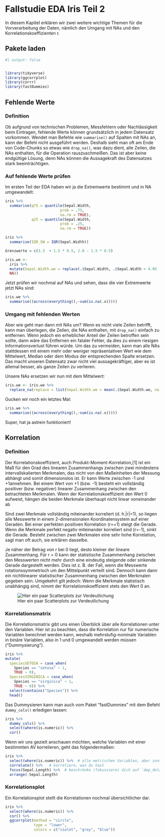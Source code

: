 # Fallstudie EDA Iris Teil 2

In diesem Kapitel erklären wir zwei weitere wichtige Themen für die Vorverarbeitung der Daten, nämlich den Umgang mit NAs und den Korrelationskoeffizienten r.

## Pakete laden

```r
#| output: false


library(tidyverse)
library(ggcorrplot)
library(corrr)
library(fastDummies)
```

## Fehlende Werte

### Definition

Ob aufgrund von technischen Problemen, Messfehlern oder Nachlässigkeit beim Eintragen, fehlende Werte können grundsätzlich in jedem Datensatz vorkommen. Wendet man Befehle wie `summarise()` auf Spalten mit NAs an, kann der Befehl nicht ausgeführt werden. Deshalb sieht man oft am Ende von Code-Chunks so etwas wie `drop_na()`, was dazu dient, alle Zeilen, die NAs enthalten, für die Operation rauszuschmeißen. Das ist aber keine endgültige Lösung, denn NAs können die Aussagekraft des Datensatzes stark beeinträchtigen.

### Auf fehlende Werte prüfen

Im ersten Teil der EDA haben wir ja die Extremwerte bestimmt und in NA umgewandelt:

```r
iris %>% 
  summarise(q75 = quantile(Sepal.Width,
                         prob = .75,
                         na.rm = TRUE),
            q25 = quantile(Sepal.Width,
                         prob = .25,
                         na.rm = TRUE))

iris %>% 
  summarise(IQR_SW = IQR(Sepal.Width))

Grenzwerte = c(3.3  + 1.5 * 0.5, 2.8 - 1.5 * 0.5)

iris.we <- 
  iris %>%
  mutate(Sepal.Width.we = replace(.$Sepal.Width, .$Sepal.Width > 4.05 | .$Sepal.Width < 2.05,
  NA)) 

```

Jetzt prüfen wir nochmal auf NAs und sehen, dass die vier Extremwerte jetzt NAs sind:

```r
iris.we %>% 
  summarise((across(everything(),~sum(is.na(.x)))))
```

### Umgang mit fehlenden Werten

Aber wie geht man dann mit NAs um? Wenn es nicht viele Zeilen betrifft, kann man überlegen, die Zeilen, die NAs enthalten, mit `drop_na()` einfach zu entfernen. Wenn jedoch ein erheblicher Anteil der Zeilen betroffen sein sollte, dann wäre das Entfernen ein fataler Fehler, da dies zu einem riesigen Informationsverlust führen würde. Um das zu vermeiden, kann man alle NAs stattdessen mit einem mehr oder weniger repräsentativen Wert wie dem Mittelwert, Median oder dem Modus der entsprechenden Spalte ersetzen. Das macht unseren Datensatz zwar nicht viel aussagekräftiger, aber es ist allemal besser, als ganze Zeilen zu verlieren.

Unsere NAs ersetzen wir nun mit dem Mittelwert:

```r
iris.we <- iris.we %>%
  replace_na(replace = list(Sepal.Width.we = mean(.$Sepal.Width.we, na.rm = TRUE)))
```

Gucken wir noch ein letztes Mal:

```r
iris.we %>% 
  summarise((across(everything(),~sum(is.na(.x)))))
```

Super, hat ja astrein funktioniert!

## Korrelation

### Definition

Der Korrelationskoeffizient, auch Produkt-Moment-Korrelation,\[1\] ist ein Maß für den Grad des linearen Zusammenhangs zwischen zwei mindestens intervallskalierten Merkmalen, das nicht von den Maßeinheiten der Messung abhängt und somit dimensionslos ist. Er kann Werte zwischen -1 und +1annehmen. Bei einem Wert von +1 (bzw. -1) besteht ein vollständig positiver (bzw. negativer) linearer Zusammenhang zwischen den betrachteten Merkmalen. Wenn der Korrelationskoeffizient den Wert 0 aufweist, hängen die beiden Merkmale überhaupt nicht linear voneinander ab

Sind zwei Merkmale vollständig miteinander korreliert (d. h.\|r\|=1), so liegen alle Messwerte in einem 2-dimensionalen Koordinatensystem auf einer Geraden. Bei einer perfekten positiven Korrelation (r=+1) steigt die Gerade. Wenn die Merkmale perfekt negativ miteinander korreliert sind (r=-1), sinkt die Gerade. Besteht zwischen zwei Merkmalen eine sehr hohe Korrelation, sagt man oft auch, sie erklären dasselbe.

Je näher der Betrag von r bei 0 liegt, desto kleiner der lineare Zusammenhang. Für r = 0 kann der statistische Zusammenhang zwischen den Messwerten nicht mehr durch eine eindeutig steigende oder sinkende Gerade dargestellt werden. Dies ist z. B. der Fall, wenn die Messwerte rotationssymmetrisch um den Mittelpunkt verteilt sind. Dennoch kann dann ein nichtlinearer statistischer Zusammenhang zwischen den Merkmalen gegeben sein. Umgekehrt gilt jedoch: Wenn die Merkmale statistisch unabhängig sind, nimmt der Korrelationskoeffizient stets den Wert 0 an.

![Hier ein paar Scatterplots zur Verdeutlichung](https://otexts.com/fpp2/fpp_files/figure-html/corr-1.png)

### Korrelationsmatrix

Die Korrelationsmatrix gibt uns einen Überblick über alle Korrelationen unter den Variablen. Hier ist zu beachten, dass die Korrelation nur für numerische Variablen berechnet werden kann, weshalb mehrstufig-nominale Variablen in binäre Variablen, also in 1 und 0 umgewandelt werden müssen ("Dummysierung").

```r
iris %>%
mutate(
  speciesSETOSA = case_when(
    Species == "setosa" ~ 1,
    TRUE ~ 0),
  SpeciesVIRGINICA = case_when(
    Species == "virginica" ~ 1,
    TRUE ~ 0)) %>% 
  select(contains("Species")) %>% 
  head()
```

Das Dummysieren kann man auch vom Paket "fastDummies" mit dem Befehl `dummy_cols()` erledigen lassen:

```r
iris %>% 
  dummy_cols() %>% 
  select(where(is.numeric)) %>% 
  cor()
```

Wenn wir uns gezielt anschauen möchten, welche Variablen mit einer bestimmten AV korrelieren, geht das folgendermaßen:

```r
iris %>% 
  select(where(is.numeric)) %>%  # alle metrischen Variablen, aber sonst keine
  correlate() %>%   # korreliere, was du hast
  focus(Sepal.Length) %>%  # beschränke (fokussiere) dich auf `dep_delay`
  arrange(-Sepal.Length)
```

### Korrelationsplot

Ein Korrelationsplot stellt die Korrelationen nochmal übersichtlicher dar.

```r
iris %>% 
  select(where(is.numeric)) %>% 
  cor() %>% 
  ggcorrplot(method = "circle", 
             type = "lower",
             colors = c("violet", "grey", "blue"))
```

